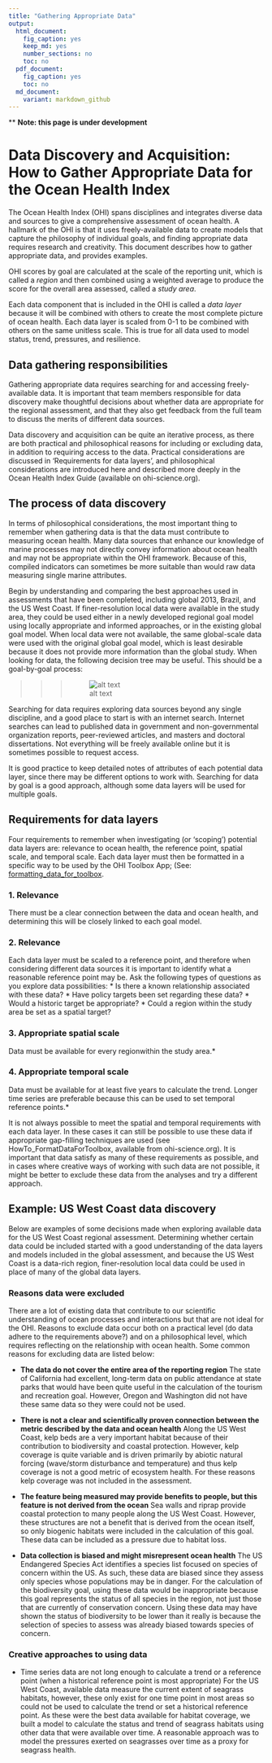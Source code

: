 ```yaml
---
title: "Gathering Appropriate Data"
output: 
  html_document:
    fig_caption: yes
    keep_md: yes
    number_sections: no
    toc: no
  pdf_document: 
    fig_caption: yes
    toc: no
  md_document:
    variant: markdown_github
---
```


\*\* **Note: this page is under development**


# Data Discovery and Acquisition: How to Gather Appropriate Data for the Ocean Health Index

The Ocean Health Index (OHI) spans disciplines and integrates diverse data and sources to give a comprehensive assessment of ocean health. A hallmark of the OHI is that it uses freely-available data to create models that capture the philosophy of individual goals, and finding appropriate data requires research and creativity. This document describes how to gather appropriate data, and provides examples.

OHI scores by goal are calculated at the scale of the reporting unit, which is called a *region* and then combined using a weighted average to produce the score for the overall area assessed, called a *study area*. 

Each data component that is included in the OHI is called a *data layer* because it will be combined with others to create the most complete picture of ocean health. Each data layer is scaled from 0-1 to be combined with others on the same unitless scale. This is true for all data used to model status, trend, pressures, and resilience.


## Data gathering responsibilities

Gathering appropriate data requires searching for and accessing freely-available data. It is important that team members responsible for data discovery make thoughtful decisions about whether data are appropriate for the regional assessment, and that they also get feedback from the full team to discuss the merits of different data sources. 

Data discovery and acquisition can be quite an iterative process, as there are both practical and philosophical reasons for including or excluding data, in addition to requiring access to the data. Practical considerations are discussed in ‘Requirements for data layers’, and philosophical considerations are introduced here and described more deeply in the Ocean Health Index Guide (available on ohi-science.org).

## The process of data discovery

In terms of philosophical considerations, the most important thing to remember when gathering data is that the data must contribute to measuring ocean health. Many data sources that enhance our knowledge of marine processes may not directly convey information about ocean health and may not be appropriate within the OHI framework. Because of this, compiled indicators can sometimes be more suitable than would raw data measuring single marine attributes.

Begin by understanding and comparing the best approaches used in assessments that have been completed, including global 2013, Brazil, and the US West Coast. If finer-resolution local data were available in the study area, they could be used either in a newly developed regional goal model using locally appropriate and informed approaches, or in the existing global goal model. When local data were not available, the same global-scale data were used with the original global goal model, which is least desirable because it does not provide more information than the global study. When looking for data, the following decision tree may be useful. This should be a goal-by-goal process:

>>> ![alt text](zfig_data_discovery.png)

Searching for data requires exploring data sources beyond any single discipline, and a good place to start is with an internet search. Internet searches can lead to published data in government and non-governmental organization reports, peer-reviewed articles, and masters and doctoral dissertations. Not everything will be freely available online but it is sometimes possible to request access.

It is good practice to keep detailed notes of attributes of each potential data layer, since there may be different options to work with. Searching for data by goal is a good approach, although some data layers will be used for multiple goals.

## Requirements for data layers

Four requirements to remember when investigating (or ‘scoping’) potential data layers are: relevance to ocean health, the reference point, spatial scale, and temporal scale. Each data layer must then be formatted in a specific way to be used by the OHI Toolbox App; (See: [formatting_data_for_toolbox](https://github.com/OHI-Science/ohimanual/blob/master/tutorials/toolbox_manual/formatting_data_for_toolbox.xlsx).

### 1.  Relevance

There must be a clear connection between the data and ocean health, and determining this will be closely linked to each goal model.

### 2.  Relevance

Each data layer must be scaled to a reference point, and therefore when considering different data sources it is important to identify what a reasonable reference point may be. Ask the following types of questions as you explore data possibilities:
  * Is there a known relationship associated with these data?
  * Have policy targets been set regarding these data?
  * Would a historic target be appropriate?
  * Could a region within the study area be set as a spatial target?
  
### 3.  Appropriate spatial scale

Data must be available for every regionwithin the study area.*

### 4.  Appropriate temporal scale

Data must be available for at least five years to calculate the trend. Longer time series are preferable because this can be used to set temporal reference points.*

It is not always possible to meet the spatial and temporal requirements with each data layer. In these cases it can still be possible to use these data if appropriate gap-filling techniques are used (see HowTo_FormatDataForToolbox, available from ohi-science.org). It is important that data satisfy as many of these requirements as possible, and in cases where creative ways of working with such data are not possible, it might be better to exclude these data from the analyses and try a different approach.


## Example: US West Coast data discovery

Below are examples of some decisions made when exploring available data for the US West Coast regional assessment. Determining whether certain data could be included started with a good understanding of the data layers and models included in the global assessment, and because the US West Coast is a data-rich region, finer-resolution local data could be used in place of many of the global data layers.

### Reasons data were excluded
There are a lot of existing data that contribute to our scientific understanding of ocean processes and interactions but that are not ideal for the OHI. Reasons to exclude data occur both on a practical level (do data adhere to the requirements above?) and on a philosophical level, which requires reflecting on the relationship with ocean health. Some common reasons for excluding data are listed below:

  * **The data do not cover the entire area of the reporting region**
The state of California had excellent, long-term data on public attendance at state parks that would have been quite useful in the calculation of the tourism and recreation goal. However, Oregon and Washington did not have these same data so they were could not be used.

  * **There is not a clear and scientifically proven connection between the metric described by the data and ocean health** 
Along the US West Coast, kelp beds are a very important habitat because of their contribution to biodiversity and coastal protection. However, kelp coverage is quite variable and is driven primarily by abiotic natural forcing (wave/storm disturbance and temperature) and thus kelp coverage is not a good metric of ecosystem health. For these reasons kelp coverage was not included in the assessment.

  * **The feature being measured may provide benefits to people, but this feature is not derived from the ocean**
Sea walls and riprap provide coastal protection to many people along the US West Coast. However, these structures are not a benefit that is derived from the ocean itself, so only biogenic habitats were included in the calculation of this goal. These data can be included as a pressure due to habitat loss.

  * **Data collection is biased and might misrepresent ocean health**
The US Endangered Species Act identifies a species list focused on species of concern within the US. As such, these data are biased since they assess only species whose populations may be in danger. For the calculation of the biodiversity goal, using these data would be inappropriate because this goal represents the status of all species in the region, not just those that are currently of conservation concern. Using these data may have shown the status of biodiversity to be lower than it really is because the selection of species to assess was already biased towards species of concern.

### Creative approaches to using data

  * Time series data are not long enough to calculate a trend or a reference point (when a historical reference point is most appropriate)
For the US West Coast, available data measure the current extent of seagrass habitats, however, these only exist for one time point in most areas so could not be used to calculate the trend or set a historical reference point. As these were the best data available for habitat coverage, we built a model to calculate the status and trend of seagrass habitats using other data that were available over time. A reasonable approach was to model the pressures exerted on seagrasses over time as a proxy for seagrass health.



